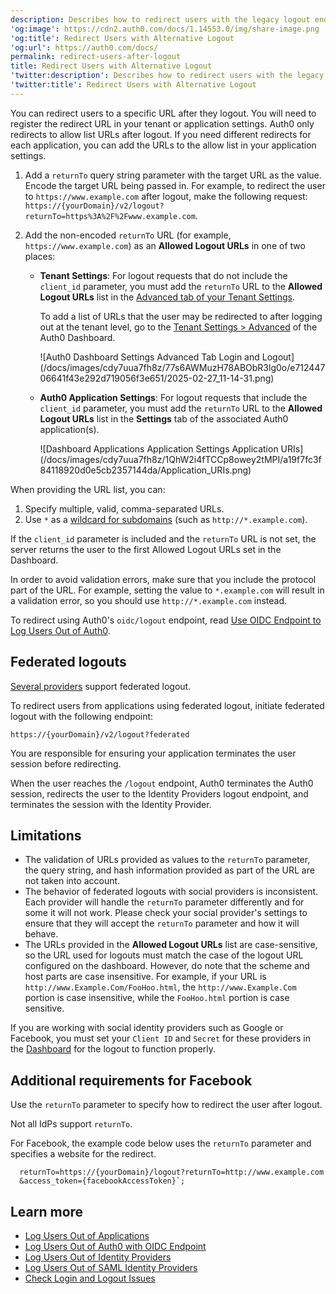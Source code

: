 ```yaml
---
description: Describes how to redirect users with the legacy logout endpoint.
'og:image': https://cdn2.auth0.com/docs/1.14553.0/img/share-image.png
'og:title': Redirect Users with Alternative Logout
'og:url': https://auth0.com/docs/
permalink: redirect-users-after-logout
title: Redirect Users with Alternative Logout
'twitter:description': Describes how to redirect users with the legacy logout endpoint.
'twitter:title': Redirect Users with Alternative Logout
---
```


You can redirect users to a specific URL after they logout. You will need to register the redirect URL in your tenant or application settings. Auth0 only redirects to allow list URLs after logout. If you need different redirects for each application, you can add the URLs to the allow list in your application settings.

1. Add a `returnTo` query string parameter with the target URL as the value. Encode the target URL being passed in. For example, to redirect the user to `https://www.example.com` after logout, make the following request:
   `https://{yourDomain}/v2/logout?returnTo=https%3A%2F%2Fwww.example.com`.
2. Add the non-encoded `returnTo` URL (for example, `https://www.example.com`) as an **Allowed Logout URLs** in one of two places:

   * **Tenant Settings**: For logout requests that do not include the `client_id` parameter, you must add the `returnTo` URL to the **Allowed Logout URLs** list in the [Advanced tab of your Tenant Settings](https://manage.auth0.com/#/tenant/advanced).

     To add a list of URLs that the user may be redirected to after logging out at the tenant level, go to the [Tenant Settings > Advanced](https://manage.auth0.com/#/tenant/advanced) of the Auth0 Dashboard.

     <Frame>![Auth0 Dashboard Settings Advanced Tab Login and Logout](/docs/images/cdy7uua7fh8z/77s6AWMuzH78ABObR3lg0o/e71244706641f43e292d719056f3e651/2025-02-27_11-14-31.png)</Frame>
   * **Auth0 Application Settings**: For logout requests that include the `client_id` parameter, you must add the `returnTo` URL to the **Allowed Logout URLs** list in the **Settings** tab of the associated Auth0 application(s).

     <Frame>![Dashboard Applications Application Settings Application URIs](/docs/images/cdy7uua7fh8z/1QhW2i4fTCCp8owey2tMPI/a19f7fc3f84118920d0e5cb2357144da/Application_URIs.png)</Frame>

When providing the URL list, you can:

1. Specify multiple, valid, comma-separated URLs.
2. Use `*` as a [wildcard for subdomains](/docs/get-started/applications/wildcards-for-subdomains) (such as `http://*.example.com`).

If the `client_id` parameter is included and the `returnTo` URL is not set, the server returns the user to the first Allowed Logout URLs set in the Dashboard.

In order to avoid validation errors, make sure that you include the protocol part of the URL. For example, setting the value to `*.example.com` will result in a validation error, so you should use `http://*.example.com` instead.

<Callout icon="file-lines" color="#0EA5E9" iconType="regular">

To redirect using Auth0's `oidc/logout` endpoint, read [Use OIDC Endpoint to Log Users Out of Auth0](/docs/authenticate/login/logout/log-users-out-of-auth0).

</Callout>

## Federated logouts

[Several providers](/docs/authenticate/login/logout/log-users-out-of-idps#federated-logout-support) support federated logout.

To redirect users from applications using federated logout, initiate federated logout with the following endpoint:

`https://{yourDomain}/v2/logout?federated`

You are responsible for ensuring your application terminates the user session before redirecting.

When the user reaches the `/logout` endpoint, Auth0 terminates the Auth0 session, redirects the user to the <Tooltip tip="Identity Provider (IdP): Service that stores and manages digital identities." cta="View Glossary" href="/docs/glossary?term=Identity+Providers">Identity Providers</Tooltip> logout endpoint, and terminates the session with the Identity Provider.

## Limitations

* The validation of URLs provided as values to the `returnTo` parameter, the query string, and hash information provided as part of the URL are not taken into account.
* The behavior of federated logouts with social providers is inconsistent. Each provider will handle the `returnTo` parameter differently and for some it will not work. Please check your social provider's settings to ensure that they will accept the `returnTo` parameter and how it will behave.
* The URLs provided in the **Allowed Logout URLs** list are case-sensitive, so the URL used for logouts must match the case of the logout URL configured on the dashboard. However, do note that the scheme and host parts are case insensitive. For example, if your URL is `http://www.Example.Com/FooHoo.html`, the `http://www.Example.Com` portion is case insensitive, while the `FooHoo.html` portion is case sensitive.

If you are working with social identity providers such as Google or Facebook, you must set your `Client ID` and `Secret` for these providers in the [Dashboard](https://manage.auth0.com/#) for the logout to function properly.

## Additional requirements for Facebook

Use the `returnTo` parameter to specify how to redirect the user after logout.

Not all IdPs support `returnTo`.

For Facebook, the example code below uses the `returnTo` parameter and specifies a website for the redirect.

      returnTo=https://{yourDomain}/logout?returnTo=http://www.example.com
      &access_token={facebookAccessToken}`;

<AuthCodeBlock children={codeExample} language="http" />






## Learn more

* [Log Users Out of Applications](/docs/authenticate/login/logout/log-users-out-of-applications)
* [Log Users Out of Auth0 with OIDC Endpoint](/docs/authenticate/login/logout/log-users-out-of-auth0)
* [Log Users Out of Identity Providers](/docs/authenticate/login/logout/log-users-out-of-idps)
* [Log Users Out of SAML Identity Providers](/docs/authenticate/login/logout/log-users-out-of-saml-idps)
* [Check Login and Logout Issues](/docs/troubleshoot/authentication-issues/check-login-and-logout-issues)